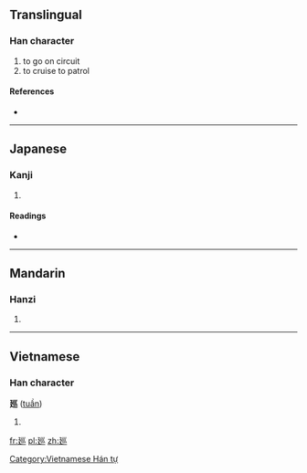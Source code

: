 {{also|巡}}
==Translingual==

===Han character===
{{Han char|rn=54|rad=廴|as=03|sn=6|four=|canj=弓大女女女 (NKVVV)|ids=⿺[[廴]][[巛]]}}

# to go on circuit
# to cruise to patrol

====References====
* {{Han ref|kx=0352.291|dkj=09568|dj=0666.170|hdz=10403.100|uh=5EF5|ud=24309}}

----

==Japanese==

===Kanji===
{{ja-kanji|grade=|rs=廴03}}

# {{defn|Japanese|sort=廴03}}

====Readings====
* {{ja-readings|on=[[じゅん]] (jun)|kun=}}

----

==Mandarin==

===Hanzi===
{{cmn-hanzi|pin=[[xún]] ([[xun2]])|wg=hsün<sup>2</sup>}}

# {{defn|Mandarin|sort=廴03}}

----

==Vietnamese==

===Han character===
'''廵''' ([[tuần]])

# {{defn|Vietnamese}}

[[Category:Vietnamese Hán tự]]

[[fr:廵]]
[[pl:廵]]
[[zh:廵]]